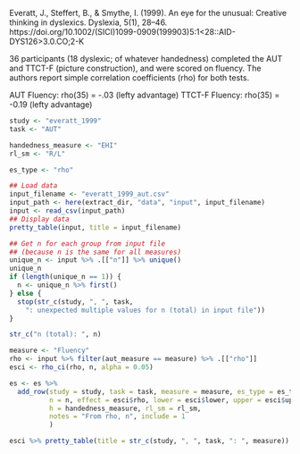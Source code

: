 <!-- Dependencies: tidyverse, psych, common/pretty_table.R -->

Everatt, J., Steffert, B., & Smythe, I. (1999). An eye for the unusual: Creative thinking in dyslexics. Dyslexia, 5(1), 28–46. https://doi.org/10.1002/(SICI)1099-0909(199903)5:1<28::AID-DYS126>3.0.CO;2-K

36 participants (18 dyslexic; of whatever handedness) completed the AUT and TTCT-F (picture construction), and were scored on fluency. The authors report simple correlation coefficients (rho) for both tests.

AUT Fluency: rho(35) = -.03 (lefty advantage)
TTCT-F Fluency: rho(35) = -0.19 (lefty advantage)

```r
study <- "everatt_1999"
task <- "AUT"
```

```r
handedness_measure <- "EHI"
rl_sm <- "R/L"
```

```r
es_type <- "rho"
```

```r
## Load data
input_filename <- "everatt_1999_aut.csv"
input_path <- here(extract_dir, "data", "input", input_filename)
input <- read_csv(input_path)
## Display data
pretty_table(input, title = input_filename)
```

```r
## Get n for each group from input file
## (because n is the same for all measures)
unique_n <- input %>% .[["n"]] %>% unique()
unique_n
if (length(unique_n == 1)) {
  n <- unique_n %>% first()
} else {
  stop(str_c(study, ", ", task,
    ": unexpected multiple values for n (total) in input file"))
}

str_c("n (total): ", n)
```

```r
measure <- "Fluency"
rho <- input %>% filter(aut_measure == measure) %>% .[["rho"]]
esci <- rho_ci(rho, n, alpha = 0.05)

es <- es %>%
  add_row(study = study, task = task, measure = measure, es_type = es_type,
          n = n, effect = esci$rho, lower = esci$lower, upper = esci$upper,
          h = handedness_measure, rl_sm = rl_sm,
          notes = "From rho, n", include = 1
          )

esci %>% pretty_table(title = str_c(study, ", ", task, ": ", measure))
```
